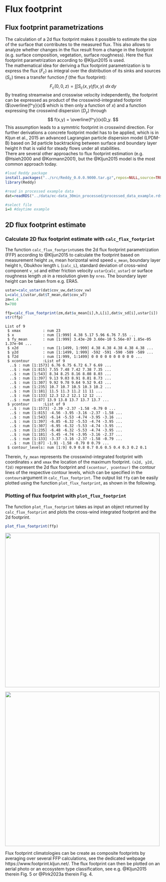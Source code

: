 # Flux footprint

## Flux footprint parametrizations
The calculation of a 2d flux footprint makes it possible to estimate the size of the surface that contributes to the measured flux. This also allows to analyze whether changes in the flux result from a change in the footprint (e.g. surface composition, vegetation, surface roughness). Here the flux footprint parametrization according to @Kljun2015 is used. <br>
The mathematical idea for deriving a flux footprint parametrization is to express the flux ($F_c$) as integral over the distribution of its sinks and sources ($S_c$) times a transfer function $f$ (the flux footprint):
$$
    F_c(0,0,z) = \int\int S_c(x,y) f(x,y) \:dx\,dy
$$
By treating streamwise and crosswise velocity independently, the footprint can be expressed as product of the crosswind-integrated footprint ($\overline{f^y}(x)$ which is then only a function of $x$) and a function expressing the crosswind dispersion ($D_y$) through
$$
    f(x,y) = \overline{f^y}(x)D_y.
$$
This assumption leads to a symmtric footprint in crosswind direction. For further derivations a concrete footprint model has to be applied, which is in Kljun et al., 2015 an advanced Lagrangian particle dispersion model (LPDM-B) based on 3d particle backtracking between surface and boundary layer height $h$ that is valid for steady flows under all stabilities. <br>
There are several other approaches to flux footprint estimation (e.g. @Hsieh2000 and @Kormann2001), but the @Kljun2015 model is the most common approach today.

```R
#load Reddy package
install.packages("../src/Reddy_0.0.0.9000.tar.gz",repos=NULL,source=TRUE,quiet=TRUE)
library(Reddy)

#read in processed example data
dat=readRDS("../data/ec-data_30min_processed/processed_data_example.rds")

#select file
i=8 #daytime example
```

## 2D flux footprint estimate
### Calculate 2D flux footprint estimate with `calc_flux_footprint`
The function `calc_flux_footprint`uses the 2d flux footprint parametrization (FFP) according to @Kljun2015 to calculate the footprint based on measurement height `zm`, mean horizontal wind speed `u_mean`, boundary layer height `h`, Obukhov length `L` (`calc_L`), standard deviation of cross-wind component `v_sd` and either friction velocity `ustar`(`calc_ustar`) or surface roughness length `z0` in a resolution given by `nres`. The boundary layer height can be taken from e.g. ERA5.


```R
ustar=calc_ustar(dat$cov_uw,dat$cov_vw)
L=calc_L(ustar,dat$T_mean,dat$cov_wT)
zm=4.4
h=700

ffp=calc_flux_footprint(zm,dat$u_mean[i],h,L[i],dat$v_sd[i],ustar[i])
str(ffp)
```

    List of 9
     $ xmax          : num 23
     $ x             : num [1:999] 4.38 5.17 5.96 6.76 7.55 ...
     $ fy_mean       : num [1:999] 3.43e-20 3.60e-10 5.56e-07 1.85e-05 1.37e-04 ...
     $ x2d           : num [1:1499, 1:999] 4.38 4.38 4.38 4.38 4.38 ...
     $ y2d           : num [1:1499, 1:999] -592 -591 -590 -589 -589 ...
     $ f2d           : num [1:999, 1:1499] 0 0 0 0 0 0 0 0 0 0 ...
     $ xcontour      :List of 9
      ..$ : num [1:1573] 6.76 6.75 6.72 6.7 6.69 ...
      ..$ : num [1:815] 7.55 7.48 7.42 7.38 7.35 ...
      ..$ : num [1:543] 8.34 8.25 8.16 8.08 8.03 ...
      ..$ : num [1:397] 9.13 9.03 8.91 8.81 8.73 ...
      ..$ : num [1:307] 9.92 9.78 9.64 9.52 9.43 ...
      ..$ : num [1:235] 10.7 10.7 10.5 10.3 10.2 ...
      ..$ : num [1:181] 11.5 11.3 11.2 11 11 ...
      ..$ : num [1:133] 12.3 12.2 12.1 12 12 ...
      ..$ : num [1:87] 13.9 13.8 13.7 13.7 13.7 ...
     $ ycontour      :List of 9
      ..$ : num [1:1573] -2.39 -2.37 -1.58 -0.79 0 ...
      ..$ : num [1:815] -4.56 -3.95 -3.16 -2.37 -1.58 ...
      ..$ : num [1:543] -6.14 -5.53 -4.74 -3.95 -3.16 ...
      ..$ : num [1:397] -6.85 -6.32 -5.53 -4.74 -3.95 ...
      ..$ : num [1:307] -6.95 -6.32 -5.53 -4.74 -3.95 ...
      ..$ : num [1:235] -6.48 -6.32 -5.53 -4.74 -3.95 ...
      ..$ : num [1:181] -5.45 -4.74 -3.95 -3.16 -2.37 ...
      ..$ : num [1:133] -3.37 -3.16 -2.37 -1.58 -0.79 ...
      ..$ : num [1:87] -1.91 -1.58 -0.79 0 0.79 ...
     $ contour_levels: num [1:9] 0.9 0.8 0.7 0.6 0.5 0.4 0.3 0.2 0.1

Therein, `fy_mean` represents the crosswind-integrated footprint with coordinates `x` and `xmax` the location of the maximum footprint. `(x2d, y2d, f2d)` represent the 2d flux footprint and `(xcontour, ycontour)` the contour lines of the respective contour levels, which can be specified in the `contours`argument in `calc_flux_footprint`. The output list `ffp` can be easily plotted using the function `plot_flux_footprint`, as shown in the following.

### Plotting of flux footprint with `plot_flux_footprint`

The function `plot_flux_footprint` takes as input an object returned by `calc_flux_footprint` and plots the cross-wind integrated footprint and the 2d footprint.


```R
plot_flux_footprint(ffp)
```


    
![](figures/fig_0601.png){width=500}
    

![](figures/fig_0602.png){width=500}
    


Flux footprint climatologies can be create as composite footprints by averaging over several FFP calculations, see the dedicated webpage https://www.footprint.kljun.net/. The flux footprint can then be plotted on an aerial photo or an ecosystem type classification, see e.g. @Kljun2015 therein Fig. 5 or @Pirk2023a therein Fig. 4.